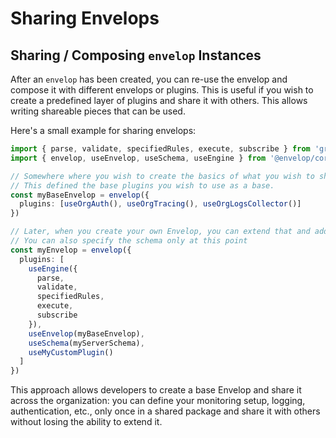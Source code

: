 # Sharing Envelops

## Sharing / Composing `envelop` Instances

After an `envelop` has been created, you can re-use the envelop and compose it with different envelops or plugins. This is useful if you wish to create a predefined layer of plugins and share it with others.
This allows writing shareable pieces that can be used.

Here's a small example for sharing envelops:

```ts
import { parse, validate, specifiedRules, execute, subscribe } from 'graphql'
import { envelop, useEnvelop, useSchema, useEngine } from '@envelop/core'

// Somewhere where you wish to create the basics of what you wish to share
// This defined the base plugins you wish to use as a base.
const myBaseEnvelop = envelop({
  plugins: [useOrgAuth(), useOrgTracing(), useOrgLogsCollector()]
})

// Later, when you create your own Envelop, you can extend that and add custom plugins.
// You can also specify the schema only at this point
const myEnvelop = envelop({
  plugins: [
    useEngine({
      parse,
      validate,
      specifiedRules,
      execute,
      subscribe
    }),
    useEnvelop(myBaseEnvelop),
    useSchema(myServerSchema),
    useMyCustomPlugin()
  ]
})
```

This approach allows developers to create a base Envelop and share it across the organization: you can define your monitoring setup, logging, authentication, etc., only once in a shared package and share it with others without losing the ability to extend it.
